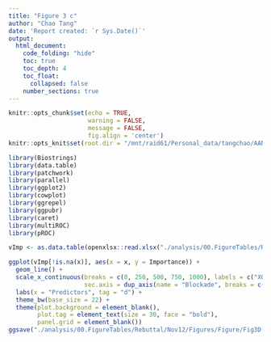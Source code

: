 ```yaml
---
title: "Figure 3 c"
author: "Chao Tang"
date: 'Report created: `r Sys.Date()`'
output: 
  html_document: 
    code_folding: "hide"
    toc: true
    toc_depth: 4
    toc_float: 
      collapsed: false
    number_sections: true
---
```


```r
knitr::opts_chunk$set(echo = TRUE, 
                      warning = FALSE, 
                      message = FALSE, 
                      fig.align = 'center')
knitr::opts_knit$set(root.dir = "/mnt/raid61/Personal_data/tangchao/AANanopore")
```

```r
library(Biostrings)
library(data.table)
library(patchwork)
library(parallel)
library(ggplot2)
library(cowplot)
library(ggrepel)
library(ggpubr)
library(caret)
library(multiROC)
library(pROC)
```

```r
vImp <- as.data.table(openxlsx::read.xlsx("./analysis/00.FigureTables/Rebuttal/Nov12/Figures/Data/Fig3D.xlsx"))
```

```r
ggplot(vImp[!is.na(x)], aes(x = x, y = Importance)) + 
  geom_line() + 
  scale_x_continuous(breaks = c(0, 250, 500, 750, 1000), labels = c("X0001", "X0250", "X0500", "X0750", "X1000"), 
                     sec.axis = dup_axis(name = "Blockade", breaks = c(0, 250, 500, 750, 1000), labels = c(1, 0.75, 0.5, 0.25, 0))) + 
  labs(x = "Predictors", tag = "d") + 
  theme_bw(base_size = 22) + 
  theme(plot.background = element_blank(), 
        plot.tag = element_text(size = 30, face = "bold"), 
        panel.grid = element_blank())
ggsave("./analysis/00.FigureTables/Rebuttal/Nov12/Figures/Figure/Fig3D.pdf", width = 6, height = 7)
```



